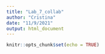```yaml
---
title: "Lab_7_collab"
author: "Cristina"
date: "11/9/2021"
output: html_document
---
```


```r
knitr::opts_chunk$set(echo = TRUE)

```

